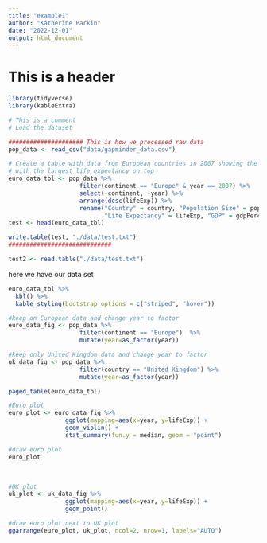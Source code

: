 ```yaml
---
title: "example1"
author: "Katherine Parkin"
date: "2022-12-01"
output: html_document
---
```

# This is a header
```r
library(tidyverse)
library(kableExtra)

# This is a comment
# Load the dataset

##################### This is how we processed raw data
pop_data <- read_csv("data/gapminder_data.csv")

# Create a table with data from European countries in 2007 showing the countries
# with the largest life expectancy on top
euro_data_tbl <- pop_data %>%
                    filter(continent == "Europe" & year == 2007) %>%
                    select(-continent, -year) %>%
                    arrange(desc(lifeExp)) %>%
                    rename("Country" = country, "Population Size" = pop, 
                           "Life Expectancy" = lifeExp, "GDP" = gdpPercap)
test <- head(euro_data_tbl)

write.table(test, "./data/test.txt")
#############################

test2 <- read.table("./data/test.txt")

```

here we have our data set

```r
euro_data_tbl %>%
  kbl() %>%
  kable_styling(bootstrap_options = c("striped", "hover"))
```

```r

#keep on European data and change year to factor
euro_data_fig <- pop_data %>% 
                    filter(continent == "Europe")  %>% 
                    mutate(year=as_factor(year))

#keep only United Kingdom data and change year to factor
uk_data_fig <- pop_data %>%
                    filter(country == "United Kingdom") %>%
                    mutate(year=as_factor(year))
```

```r
paged_table(euro_data_tbl)
```


```r
#Euro plot
euro_plot <- euro_data_fig %>%
                ggplot(mapping=aes(x=year, y=lifeExp)) +
                geom_violin() +
                stat_summary(fun.y = median, geom = "point")

#draw euro plot
euro_plot
```

\  

```r
#UK plot
uk_plot <- uk_data_fig %>%
                ggplot(mapping=aes(x=year, y=lifeExp)) +
                geom_point()

#draw euro plot next to UK plot
ggarrange(euro_plot, uk_plot, ncol=2, nrow=1, labels="AUTO")
```

